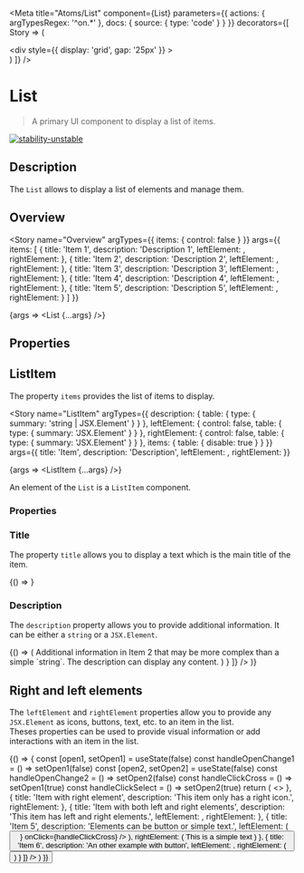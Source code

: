 
<Meta
  title="Atoms/List"
  component={List}
  parameters={{
    actions: { argTypesRegex: '^on.*' },
    docs: {
      source: {
        type: 'code'
      }
    }
  }}
  decorators={[
    Story => (
      <ThemeProvider>
        <div className="component-story-main">
          <ThemeSwitcher />
          <div
            style={{
              display: 'grid',
              gap: '25px'
            }}
          >
            <Story />
          </div>
        </div>
      </ThemeProvider>
    )
  ]}
/>

# List

> A primary UI component to display a list of items.

[![stability-unstable](https://img.shields.io/badge/stability-unstable-yellow.svg)](https://github.com/emersion/stability-badges#unstable)

## Description

The `List` allows to display a list of elements and manage them.

## Overview

<Story
  name="Overview"
  argTypes={{
    items: { control: false }
  }}
  args={{
    items: [
      {
        title: 'Item 1',
        description: 'Description 1',
        leftElement: <Icon name="wallet" />,
        rightElement: <Icon name="close" />
      },
      {
        title: 'Item 2',
        description: 'Description 2',
        leftElement: <Icon name="wallet" />,
        rightElement: <Icon name="close" />
      },
      {
        title: 'Item 3',
        description: 'Description 3',
        leftElement: <Icon name="wallet" />,
        rightElement: <Icon name="close" />
      },
      {
        title: 'Item 4',
        description: 'Description 4',
        leftElement: <Icon name="wallet" />,
        rightElement: <Icon name="close" />
      },
      {
        title: 'Item 5',
        description: 'Description 5',
        leftElement: <Icon name="wallet" />,
        rightElement: <Icon name="close" />
      }
    ]
  }}
>
  {args => <List {...args} />}
</Story>

## Properties

<ArgsTable story="Overview" />

## ListItem

The property `items` provides the list of items to display.

<Story
  name="ListItem"
  argTypes={{
    description: {
      table: {
        type: { summary: 'string | JSX.Element' }
      }
    },
    leftElement: {
      control: false,
      table: {
        type: { summary: 'JSX.Element' }
      }
    },
    rightElement: {
      control: false,
      table: {
        type: { summary: 'JSX.Element' }
      }
    },
    items: {
      table: {
        disable: true
      }
    }
  }}
  args={{
    title: 'Item',
    description: 'Description',
    leftElement: <Icon name="wallet" />,
    rightElement: <Icon name="close" />
  }}
>
  {args => <ListItem {...args} />}
</Story>

An element of the `List` is a `ListItem` component.

### Properties

<ArgsTable of={ListItem} />

### Title

The property `title` allows you to display a text which is the main title of the item.

<Canvas>
  <Story name="Title">{() => <ListItem title="The title of the item." />}</Story>
</Canvas>

### Description

The `description` property allows you to provide additional information. It can be either a `string` or a `JSX.Element`.

<Canvas>
  <Story name="Description">
    {() => (
      <List
        items={[
          {
            title: 'Item 1',
            description: 'The additional information of the Item 1'
          },
          {
            title: 'Item 2',
            description: (
              <div>
                <Typography as="div" color="text" fontSize="small">
                  Additional information in Item 2 that may be more complex than a simple `string`.
                  The description can display any content.
                </Typography>
                <ProgressBar title="okp4.pdf" minValue={0} maxValue={195} currentValue={23} />
              </div>
            )
          }
        ]}
      />
    )}
  </Story>
</Canvas>

## Right and left elements

The `leftElement` and `rightElement` properties allow you to provide any `JSX.Element` as icons, buttons, text, etc. to an item in the list.  
Theses properties can be used to provide visual information or add interactions with an item in the list.

<Canvas>
  <Story name="Right and left elements">
    {() => {
      const [open1, setOpen1] = useState(false)
      const handleOpenChange1 = () => setOpen1(false)
      const [open2, setOpen2] = useState(false)
      const handleOpenChange2 = () => setOpen2(false)
      const handleClickCross = () => setOpen1(true)
      const handleClickSelect = () => setOpen2(true)
      return (
        <>
          <List
            items={[
              {
                title: 'Item without element',
                description: 'This item does not have any element.'
              },
              {
                title: 'Item with left element',
                description: 'This item only has a left element.',
                leftElement: <Icon name="profile" />
              },
              {
                title: 'Item with right element',
                description: 'This item only has a right icon.',
                rightElement: <Icon name="check" />
              },
              {
                title: 'Item with both left and right elements',
                description: 'This item has left and right elements.',
                leftElement: <Icon name="profile" />,
                rightElement: <Icon name="check" />
              },
              {
                title: 'Item 5',
                description: 'Elements can be button or simple text.',
                leftElement: (
                  <Button
                    label="A button"
                    backgroundColor="error"
                    size="small"
                    variant="icon"
                    icon={<Icon name="cross" size="15" />}
                    onClick={handleClickCross}
                  />
                ),
                rightElement: (
                  <Typography as="div" color="text" fontSize="small" fontWeight="bold">
                    This is a simple text
                  </Typography>
                )
              },
              {
                title: 'Item 6',
                description: 'An other example with button',
                leftElement: <Icon name="wallet" />,
                rightElement: (
                  <Button
                    label="Select"
                    backgroundColor="success"
                    size="small"
                    variant="secondary"
                    onClick={handleClickSelect}
                  />
                )
              }
            ]}
          />
          <Toast
            isOpened={open1}
            onOpenChange={handleOpenChange1}
            title="Cross button clicked !"
            severityLevel="error"
          />
          <Toast
            isOpened={open2}
            onOpenChange={handleOpenChange2}
            title="Select button clicked !"
            severityLevel="success"
          />
        </>
      )
    }}
  </Story>
</Canvas>
